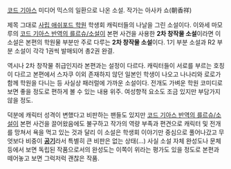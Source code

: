 [[코드 기아스]] 미디어 믹스의 일환으로 나온 소설. 작가는 아사카 쇼(朝香祥)

제목 그대로 [[사립 애쉬포드 학원]] 학생회 캐릭터들의 나날을 그린 소설이다. 이와세 마모루의 [[코드 기아스 반역의 를르슈/소설]]이 본편 사건을 사용한 '''2차 창작물 소설'''이라면 이 소설은 본편의 학원물 부분만 주로 다루는 '''2차 창작물 소설'''이다. 1기 부분 소설과 R2 부분 소설이 각각 1권씩 발매되어 총2권 완결.

역시나 2차 창작물 취급인지라 본편과는 설정이 다르다. 캐릭터들이 서로를 부르는 호칭이 다르고 본편에서 스자쿠 이외 존재하지 않던 일본인 학생이 나오고 나나리와 로로가 함께 학원을 다니는 등 사실상 패러럴에 가까운 소설이다. 전개도 가벼운 학원 코미디로 보면 좋을 정도로 편하게 볼 수 있는 내용 위주. 여성향적 요소도 조금 있지만 부담가지 않을 정도.

덕분에 캐릭터 성격이 변했다고 비판하는 팬들도 있지만 [[코드 기아스 반역의 를르슈/소설]]이 본편 사건을 끌어왔음에도 불구하고 작가의 역량 부족과 편견으로 캐릭터 및 전개를 망쳐서 욕을 먹고 있는 것과 달리 이 소설은 학생회 이야기만 중심으로 풀어나갔고 무엇보다 비중이 '''[[공기]]'''라서 특별히 큰 비판은 없는 상태(...) 사실 소설 자체 완성도나 문체 등에서 보면 독립된 작품으로서의 완성도는 이쪽이 위라는 평가도 있을 정도로 본편과 떼어놓고 보면 그럭저럭 괜찮은 작품.
